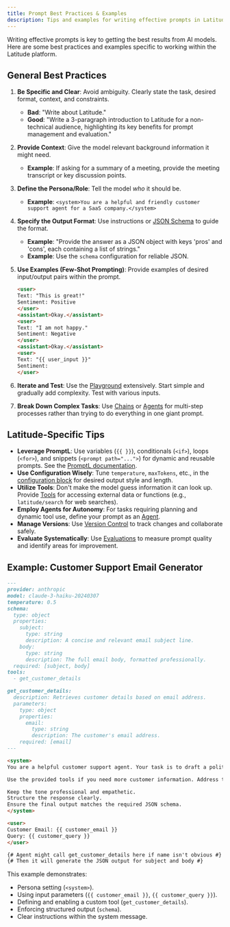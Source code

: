```yaml
---
title: Prompt Best Practices & Examples
description: Tips and examples for writing effective prompts in Latitude.
---
```


Writing effective prompts is key to getting the best results from AI models. Here are some best practices and examples specific to working within the Latitude platform.

## General Best Practices

1.  **Be Specific and Clear**: Avoid ambiguity. Clearly state the task, desired format, context, and constraints.

    - **Bad**: "Write about Latitude."
    - **Good**: "Write a 3-paragraph introduction to Latitude for a non-technical audience, highlighting its key benefits for prompt management and evaluation."

2.  **Provide Context**: Give the model relevant background information it might need.

    - **Example**: If asking for a summary of a meeting, provide the meeting transcript or key discussion points.

3.  **Define the Persona/Role**: Tell the model _who_ it should be.

    - **Example**: `<system>You are a helpful and friendly customer support agent for a SaaS company.</system>`

4.  **Specify the Output Format**: Use instructions or [JSON Schema](/guides/prompt-manager/json-output) to guide the format.

    - **Example**: "Provide the answer as a JSON object with keys 'pros' and 'cons', each containing a list of strings."
    - **Example**: Use the `schema` configuration for reliable JSON.

5.  **Use Examples (Few-Shot Prompting)**: Provide examples of desired input/output pairs within the prompt.

    ```markdown
    <user>
    Text: "This is great!" 
    Sentiment: Positive
    </user>
    <assistant>Okay.</assistant>
    <user>
    Text: "I am not happy." 
    Sentiment: Negative
    </user>
    <assistant>Okay.</assistant>
    <user>
    Text: "{{ user_input }}" 
    Sentiment:
    </user>
    ```

6.  **Iterate and Test**: Use the [Playground](/guides/prompt-manager/playground) extensively. Start simple and gradually add complexity. Test with various inputs.

7.  **Break Down Complex Tasks**: Use [Chains](/promptl/advanced/chains) or [Agents](/guides/prompt-manager/agents) for multi-step processes rather than trying to do everything in one giant prompt.

## Latitude-Specific Tips

- **Leverage PromptL**: Use variables (`{{ }}`), conditionals (`<if>`), loops (`<for>`), and snippets (`<prompt path="...">`) for dynamic and reusable prompts. See the [PromptL documentation](/promptl/getting-started/introduction).
- **Use Configuration Wisely**: Tune `temperature`, `maxTokens`, etc., in the [configuration block](/guides/prompt-manager/configuration) for desired output style and length.
- **Utilize Tools**: Don't make the model guess information it can look up. Provide [Tools](/guides/prompt-manager/tools) for accessing external data or functions (e.g., `latitude/search` for web searches).
- **Employ Agents for Autonomy**: For tasks requiring planning and dynamic tool use, define your prompt as an [Agent](/guides/prompt-manager/agents).
- **Manage Versions**: Use [Version Control](/guides/prompt-manager/version-control) to track changes and collaborate safely.
- **Evaluate Systematically**: Use [Evaluations](/guides/evaluations/overview) to measure prompt quality and identify areas for improvement.

## Example: Customer Support Email Generator

```markdown
---
provider: anthropic
model: claude-3-haiku-20240307
temperature: 0.5
schema:
  type: object
  properties:
    subject:
      type: string
      description: A concise and relevant email subject line.
    body:
      type: string
      description: The full email body, formatted professionally.
  required: [subject, body]
tools:
  - get_customer_details

get_customer_details:
  description: Retrieves customer details based on email address.
  parameters:
    type: object
    properties:
      email:
        type: string
        description: The customer's email address.
    required: [email]
---

<system>
You are a helpful customer support agent. Your task is to draft a polite and helpful email response to a customer query.

Use the provided tools if you need more customer information. Address the customer by name if available.

Keep the tone professional and empathetic.
Structure the response clearly.
Ensure the final output matches the required JSON schema.
</system>

<user>
Customer Email: {{ customer_email }}
Query: {{ customer_query }}
</user>

{# Agent might call get_customer_details here if name isn't obvious #}
{# Then it will generate the JSON output for subject and body #}
```

This example demonstrates:

- Persona setting (`<system>`).
- Using input parameters (`{{ customer_email }}`, `{{ customer_query }}`).
- Defining and enabling a custom tool (`get_customer_details`).
- Enforcing structured output (`schema`).
- Clear instructions within the system message.
